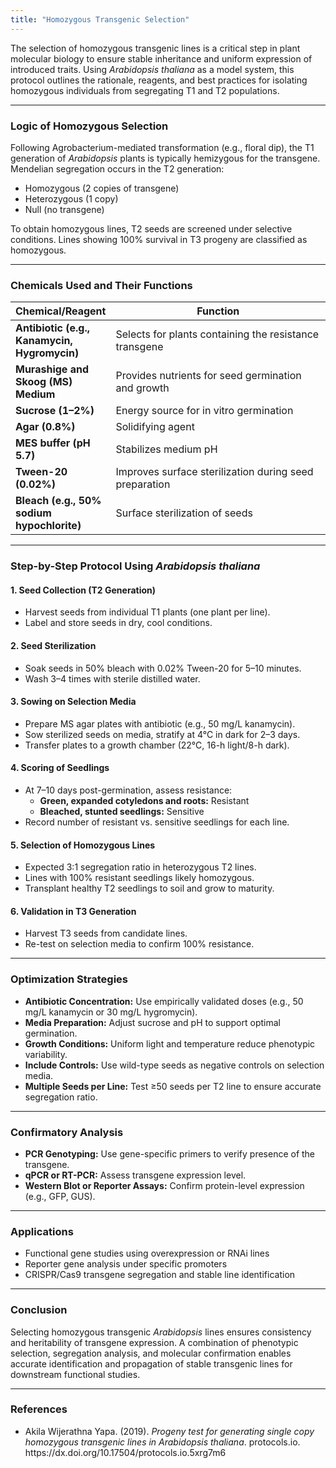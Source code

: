 ```yaml
---
title: "Homozygous Transgenic Selection"
---
```


The selection of homozygous transgenic lines is a critical step in plant molecular biology to ensure stable inheritance and uniform expression of introduced traits. Using *Arabidopsis thaliana* as a model system, this protocol outlines the rationale, reagents, and best practices for isolating homozygous individuals from segregating T1 and T2 populations.

---

### Logic of Homozygous Selection

Following Agrobacterium-mediated transformation (e.g., floral dip), the T1 generation of *Arabidopsis* plants is typically hemizygous for the transgene. Mendelian segregation occurs in the T2 generation:

- Homozygous (2 copies of transgene)
- Heterozygous (1 copy)
- Null (no transgene)

To obtain homozygous lines, T2 seeds are screened under selective conditions. Lines showing 100% survival in T3 progeny are classified as homozygous.

---

### Chemicals Used and Their Functions

| Chemical/Reagent               | Function                                                             |
|-------------------------------|----------------------------------------------------------------------|
| **Antibiotic (e.g., Kanamycin, Hygromycin)** | Selects for plants containing the resistance transgene              |
| **Murashige and Skoog (MS) Medium**         | Provides nutrients for seed germination and growth                 |
| **Sucrose (1–2%)**                         | Energy source for in vitro germination                             |
| **Agar (0.8%)**                            | Solidifying agent                                                  |
| **MES buffer (pH 5.7)**                    | Stabilizes medium pH                                               |
| **Tween-20 (0.02%)**                       | Improves surface sterilization during seed preparation             |
| **Bleach (e.g., 50% sodium hypochlorite)** | Surface sterilization of seeds                                     |

---

### Step-by-Step Protocol Using *Arabidopsis thaliana*

#### 1. **Seed Collection (T2 Generation)**
   - Harvest seeds from individual T1 plants (one plant per line).
   - Label and store seeds in dry, cool conditions.

#### 2. **Seed Sterilization**
   - Soak seeds in 50% bleach with 0.02% Tween-20 for 5–10 minutes.
   - Wash 3–4 times with sterile distilled water.

#### 3. **Sowing on Selection Media**
   - Prepare MS agar plates with antibiotic (e.g., 50 mg/L kanamycin).
   - Sow sterilized seeds on media, stratify at 4°C in dark for 2–3 days.
   - Transfer plates to a growth chamber (22°C, 16-h light/8-h dark).

#### 4. **Scoring of Seedlings**
   - At 7–10 days post-germination, assess resistance:
     - **Green, expanded cotyledons and roots:** Resistant
     - **Bleached, stunted seedlings:** Sensitive
   - Record number of resistant vs. sensitive seedlings for each line.

#### 5. **Selection of Homozygous Lines**
   - Expected 3:1 segregation ratio in heterozygous T2 lines.
   - Lines with 100% resistant seedlings likely homozygous.
   - Transplant healthy T2 seedlings to soil and grow to maturity.

#### 6. **Validation in T3 Generation**
   - Harvest T3 seeds from candidate lines.
   - Re-test on selection media to confirm 100% resistance.

---

### Optimization Strategies

- **Antibiotic Concentration:** Use empirically validated doses (e.g., 50 mg/L kanamycin or 30 mg/L hygromycin).
- **Media Preparation:** Adjust sucrose and pH to support optimal germination.
- **Growth Conditions:** Uniform light and temperature reduce phenotypic variability.
- **Include Controls:** Use wild-type seeds as negative controls on selection media.
- **Multiple Seeds per Line:** Test ≥50 seeds per T2 line to ensure accurate segregation ratio.

---

### Confirmatory Analysis

- **PCR Genotyping:** Use gene-specific primers to verify presence of the transgene.
- **qPCR or RT-PCR:** Assess transgene expression level.
- **Western Blot or Reporter Assays:** Confirm protein-level expression (e.g., GFP, GUS).

---

### Applications

- Functional gene studies using overexpression or RNAi lines
- Reporter gene analysis under specific promoters
- CRISPR/Cas9 transgene segregation and stable line identification

---

### Conclusion

Selecting homozygous transgenic *Arabidopsis* lines ensures consistency and heritability of transgene expression. A combination of phenotypic selection, segregation analysis, and molecular confirmation enables accurate identification and propagation of stable transgenic lines for downstream functional studies.

---

### References

- Akila Wijerathna Yapa. (2019). *Progeny test for generating single copy homozygous transgenic lines in Arabidopsis thaliana*. protocols.io. https://dx.doi.org/10.17504/protocols.io.5xrg7m6
